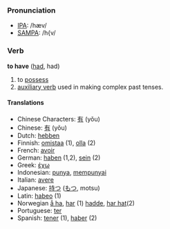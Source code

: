 === Pronunciation ===
*[[w:IPA|IPA]]: /hæv/
*[[w:SAMPA|SAMPA]]: /h{v/

=== Verb ===
'''to have''' ([[had]], had)

# to [[possess]]
# [[auxiliary verb]] used in making complex past tenses.

==== Translations ====
*Chinese Characters: [[有]] (yǒu)
*Chinese: [[有]] (yǒu)
*Dutch: [[hebben]]
*Finnish: [[omistaa]] (1), [[olla]] (2)
*French: [[avoir]]
*German: [[haben]] (1,2), [[sein]] (2)
*Greek: [[έχω]]
*Indonesian: [[punya]], [[punya|mempunyai]]
*Italian: [[avere]]
*Japanese: [[持つ]] ([[もつ]], motsu)
*Latin: [[habeo]] (1)
*Norwegian [[å ha]], [[har]] (1) [[hadde]], [[har hat]](2)
*Portuguese: [[ter]]
*Spanish: [[tener]] (1), [[haber]] (2)